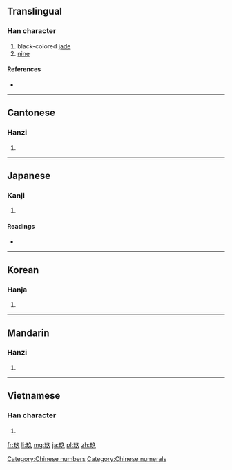 {{also|九}}
==Translingual==

===Han character===
{{Han char|rn=96|rad=玉|as=03|sn=7|four=1718<sub>0</sub>|canj=一土弓人 (MGNO)|ids=⿰[[王]][[久]]}}

# black-colored [[jade]]
# [[nine]]

====References====
* {{Han ref|kx=0727.220|dkj=20846|dj=1139.170|hdz=21102.100|uh=7396|ud=29590|bh=A868|bd=43112}}

[[Category:Chinese numbers]]
[[Category:Chinese numerals]]

----

==Cantonese==

===Hanzi===
{{yue-hanzi|jyut=|y=gau2}}

# {{defn|Cantonese|sort=玉03}}

----

==Japanese==

===Kanji===
{{ja-kanji|grade=|rs=玉03}}

# {{defn|Japanese|sort=玉03}}

====Readings====
* {{ja-readings|on=[[きゅう]] (kyū), [[く]] (ku)|kun=}}

----

==Korean==

===Hanja===
{{ko-hanja|hangeul=구|eumhun=|rv=gu|mr=ku|y=kwu}}

# {{defn|Korean|sort=玉03}}

----

==Mandarin==

===Hanzi===
{{cmn-hanzi|pin=[[jiǔ]] ([[jiu3]])|wg=chiu<sup>3</sup>}}

# {{defn|Mandarin|sort=玉03}}

----

==Vietnamese==

===Han character===
{{vi-hantu|[[cửu]]|rs=玉03}}

# {{defn|Vietnamese|sort=玉03}}

[[fr:玖]]
[[li:玖]]
[[mg:玖]]
[[ja:玖]]
[[pl:玖]]
[[zh:玖]]